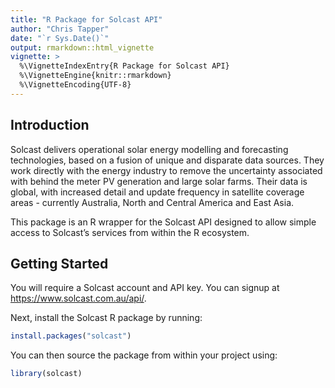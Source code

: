```yaml
---
title: "R Package for Solcast API"
author: "Chris Tapper"
date: "`r Sys.Date()`"
output: rmarkdown::html_vignette
vignette: >
  %\VignetteIndexEntry{R Package for Solcast API}
  %\VignetteEngine{knitr::rmarkdown}
  %\VignetteEncoding{UTF-8}
---
```


## Introduction

Solcast delivers operational solar energy modelling and forecasting
technologies, based on a fusion of unique and disparate data sources. They work
directly with the energy industry to remove the uncertainty associated with
behind the meter PV generation and large solar farms. Their data is global, with
increased detail and update frequency in satellite coverage areas - currently
Australia, North and Central America and East Asia.

This package is an R wrapper for the Solcast API designed to allow simple access
to Solcast's services from within the R ecosystem.

## Getting Started

You will require a Solcast account and API key. You can signup at
<https://www.solcast.com.au/api/>.

Next, install the Solcast R package by running:
```r
install.packages("solcast")
```

You can then source the package from within your project using:
```r 
library(solcast)
```
